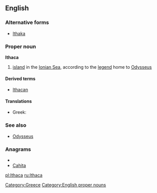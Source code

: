 ==English==

===Alternative forms===
*[[Ithaka]]

===Proper noun===
'''Ithaca'''

# [[island]] in the [[Ionian Sea]], according to the [[legend]] home to [[Odysseus]]

====Derived terms====
*[[Ithacan]]

====Translations====
* Greek: {{t-|el|Ιθάκη|f|tr=Itháki}}

===See also===

*[[Odysseus]]

===Anagrams===
* {{alphagram|aachit}}
* [[Cahita#English|Cahita]]


[[Category:Greece]]
[[Category:English proper nouns]]

[[pl:Ithaca]]
[[ru:Ithaca]]